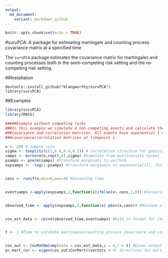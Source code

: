 ```yaml
---
output:
  md_document:
    variant: markdown_github
---
```


```r
knitr::opts_chunk$set(echo = TRUE)
```

#survPCA: A package for estimating martingale and counting process covariance matrix at a specified time

The `survPCA` package estimates the covariance matrix for martingales and counting processes both in 
the semi-competing risk setting and the no competing risk setting. 

##Installation
```install
devtools::install_github("blangworthy/survPCA")
library(survPCA)
```

##Examples

```r
library(survPCA)
library(MASS)

#####Example without competing risks
###In this example we simulate 4 non-competing events and calculate the martingale and counting process
###covariance and correlation matrices. All events have exponential 1 distribution and we estimate the
###covariance/correlation matrices at timepoint 1.

n <- 200 # sample size
sigma <- toeplitz(c(1,0.6,0.4,0.2)) # Correlation structure for gaussian copula
samps <- mvrnorm(n,rep(0,4),sigma) #Simulate from multivariate normal
psamps <- pnorm(samps) #Transform marginals to uniform
expsamps <- -log(1-psamps) #Transform marginals to exponential(1), this is failure time


cens <- runif(n,min=0,max=4) #Censoring time


eventsamps <-apply(expsamps,2,function(x)ifelse(x< cens,1,0)) #Censoring indicator


observed_time <- apply(expsamps,2,function(x) pmin(x,cens)) #Minimum of failure time and censoring time


cov_est_data <- cbind(observed_time,eventsamps) #Data in format for CovMatNoComp function


t <- 1 #Time to estimate martingale/counting process covariance and correlation matrices


cov_out <- CovMatNoComp(data = cov_est_data,p = 4,t = t) #Gives output of martingale/counting process correlation and covariance matrices
pc_mart_cor <- eigen(cov_out$CorMart)$vectors # PC directions for martingale correlation matrix


```
